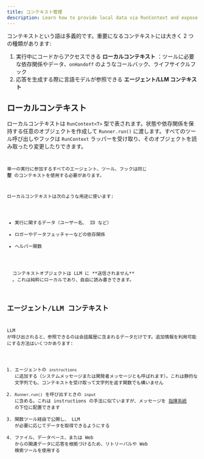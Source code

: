 ```yaml
---
title: コンテキスト管理
description: Learn how to provide local data via RunContext and expose context to the LLM
---
```



コンテキストという語は多義的です。重要になるコンテキストには大きく 2 つの種類があります:

1. 実行中にコードからアクセスできる **ローカルコンテキスト** ：ツールに必要な依存関係やデータ、`onHandoff` のようなコールバック、ライフサイクルフック
2. 応答を生成する際に言語モデルが参照できる **エージェント/LLM コンテキスト**

## ローカルコンテキスト

ローカルコンテキストは `RunContext<T>` 型で表されます。状態や依存関係を保持する任意のオブジェクトを作成して `Runner.run()` に渡します。すべてのツール呼び出しやフックは `RunContext` ラッパーを受け取り、そのオブジェクトを読み取ったり変更したりできます。

<Code
  lang="typescript"
  code={localContextExample}
  title="ローカルコンテキストの例"
/>

単一の実行に参加するすべてのエージェント、ツール、フックは同じ **型** のコンテキストを使用する必要があります。

ローカルコンテキストは次のような用途に使います:

- 実行に関するデータ（ユーザー名、 ID など）
- ロガーやデータフェッチャーなどの依存関係
- ヘルパー関数

<Aside type="note">
  コンテキストオブジェクトは LLM に **送信されません**
  。これは純粋にローカルであり、自由に読み書きできます。
</Aside>

## エージェント/LLM コンテキスト

LLM が呼び出されると、参照できるのは会話履歴に含まれるデータだけです。追加情報を利用可能にする方法はいくつかあります:

1. エージェントの `instructions` に追加する（システムメッセージまたは開発者メッセージとも呼ばれます）。これは静的な文字列でも、コンテキストを受け取って文字列を返す関数でも構いません
2. `Runner.run()` を呼び出すときの `input` に含める。これは instructions の手法に似ていますが、メッセージを [指揮系統](https://cdn.openai.com/spec/model-spec-2024-05-08.html#follow-the-chain-of-command) の下位に配置できます
3. 関数ツール経由で公開し、 LLM が必要に応じてデータを取得できるようにする
4. ファイル、データベース、または Web からの関連データに応答を根拠づけるため、リトリーバルや Web 検索ツールを使用する
